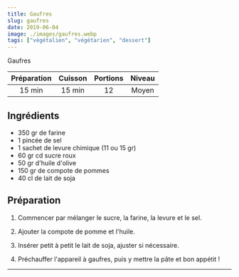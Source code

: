 ```yaml
---
title: Gaufres
slug: gaufres
date: 2019-06-04
image: ./images/gaufres.webp
tags: ["végétalien", "végétarien", "dessert"]
---
```


<StyledParagraph>Gaufres</StyledParagraph>

| Préparation | Cuisson | Portions | Niveau |
| :-: | :-: | :-: | :-: |
| 15 min | 15 min | 12 | Moyen |

## Ingrédients
- <ListItem>350 gr de farine</ListItem>
- <ListItem>1 pincée de sel</ListItem>
- <ListItem>1 sachet de levure chimique (11 ou 15 gr)</ListItem>
- <ListItem>60 gr cd sucre roux</ListItem>
- <ListItem>50 gr d'huile d'olive</ListItem>
- <ListItem>150 gr de compote de pommes</ListItem>
- <ListItem>40 cl de lait de soja</ListItem>

## Préparation

1. Commencer par mélanger le sucre, la farine, la levure et le sel.

2. Ajouter la compote de pomme et l'huile.

3. Insérer petit à petit le lait de soja, ajuster si nécessaire.

4. Préchauffer l'appareil à gaufres, puis y mettre la pâte et bon appétit !

---
